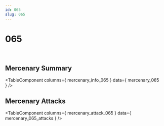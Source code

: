 ```yaml
---
id: 065
slug: 065
---
```



# 065

<div style = {{ display: "flex" }}>
    <Image img={require('@site/static/img/mercenaries/illust/thum_char_view_n_065.jpg')}/>
    <Image img={require('@site/static/img/mercenaries/illust/thum_char_view_o_065.jpg')}/>
</div>

## Mercenary Summary

<TableComponent
  columns={ mercenary_info_065 }
  data={ mercenary_065 }
/>

## Mercenary Attacks

<TableComponent
  columns={ mercenary_attack_065 }
  data={ mercenary_065_attacks }
/>